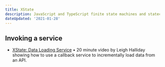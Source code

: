 ```yaml
---
title: XState
description: JavaScript and TypeScript finite state machines and statecharts for the modern web.
dateUpdated: '2021-01-28'
---
```


## Invoking a service

- [XState: Data Loading Service](https://m.youtube.com/watch?v=XaHk9vhmus4&feature=youtu.be) • 20 minute video by Leigh Halliday showing how to use a callback service to incrementally load data from an API.
